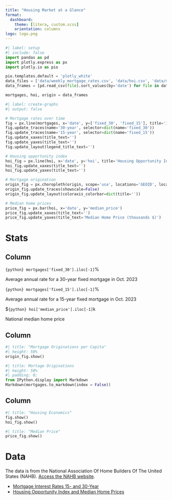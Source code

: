 ```yaml
---
title: "Housing Market at a Glance"
format: 
  dashboard:
    theme: [litera, custom.scss]
    orientation: columns
logo: logo.png
---
```


```python
#| label: setup
#| include: false
import pandas as pd
import plotly.express as px
import plotly.io as pio

pio.templates.default = 'plotly_white'
data_files = ['data/weekly_mortgage_rates.csv', 'data/hoi.csv', 'data/mortgage_origination_state.csv']
data_frames = [pd.read_csv(file).sort_values(by='date') for file in data_files]

mortgages, hoi, origin = data_frames
```

```python
#| label: create-graphs
#| output: false

# Mortgage rates over time
fig = px.line(mortgages, x='date', y=['fixed_30', 'fixed_15'], title='Interest Rates 15- and 30-Year')
fig.update_traces(name='30-year', selector=dict(name='fixed_30'))
fig.update_traces(name='15-year', selector=dict(name='fixed_15'))
fig.update_xaxes(title_text='')
fig.update_yaxes(title_text='')
fig.update_layout(legend_title_text='')

# Housing opportunity index
hoi_fig = px.line(hoi, x='date', y='hoi', title='Housing Opportunity Index<br><sup>Percentage of homes affordable to median-income families</sup>')
hoi_fig.update_xaxes(title_text='')
hoi_fig.update_yaxes(title_text='')

# Mortgage origination
origin_fig = px.choropleth(origin, scope='usa', locations='GEOID', locationmode='USA-states', color='MORT_ADJ', color_continuous_scale='Jet', animation_frame='date', range_color=(0.009, 0.073))
origin_fig.update_traces(showscale=False)
origin_fig.update_layout(coloraxis_colorbar=dict(title=''))

# Median home prices
price_fig = px.bar(hoi, x='date', y='median_price')
price_fig.update_xaxes(title_text='')
price_fig.update_yaxes(title_text='Median Home Price (thousands $)')
```

# Stats

## Column {width="20%"}

::: {.valuebox color="white"}
`{python} mortgages['fixed_30'].iloc[-1]`%

Average annual rate for a 30-year fixed mortgage in Oct. 2023
:::

::: {.valuebox color="white"}
`{python} mortgages['fixed_15'].iloc[-1]`%

Average annual rate for a 15-year fixed mortgage in Oct. 2023
:::

::: {.valuebox color="white"}
$`{python} hoi['median_price'].iloc[-1]`k

National median home price
:::

## Column

```python
#| title: "Mortgage Originations per Capita"
#| height: 50%
origin_fig.show()
```

```python
#| title: Mortage Originations
#| height: 50%
#| padding: 0;
from IPython.display import Markdown
Markdown(mortgages.to_markdown(index = False))
```

## Column {.tabset width="40%"}

```python
#| title: "Housing Economics"
fig.show()
hoi_fig.show()
```

```python
#| title: "Median Price"
price_fig.show()
```

# Data

The data is from the National Association Of Home Builders Of The United States (NAHB). [Access the NAHB website](https://www.nahb.org/).

*  [Mortgage Interest Rates 15- and 30-Year](https://www.nahb.org/news-and-economics/housing-economics/national-statistics/weekly-mortgage-rates-15-and-30-year)
*  [Housing Opportunity Index and Median Home Prices](https://www.nahb.org/news-and-economics/housing-economics/indices/housing-opportunity-index)